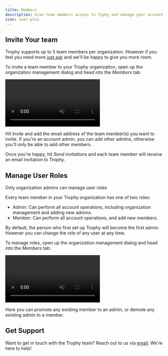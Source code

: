 ```yaml
---
title: Members
description: Give team members access to Tophy and manage your account settings.
icon: user-plus
---
```


## Invite Your team

Trophy supports up to 5 team members per organization. However if you feel you need more [just ask](mailto:support@trophy.so) and we'll be happy to give you more room.

To invite a team member to your Trophy organization, open up the organization management dialog and head into the _Members_ tab:

<Frame>
  <video
    autoPlay
    muted
    loop
    playsInline
    className="w-full aspect-15/4"
    src="../assets/account/members/add_new_member.mp4"
  ></video>
</Frame>

Hit _Invite_ and add the email address of the team member(s) you want to invite. If you're an account admin, you can add other admins, otherwise you'll only be able to add other members.

Once you're happy, hit _Send invitations_ and each team member will receive an email invitation to Trophy.

## Manage User Roles

<Note>Only organization admins can manage user roles</Note>

Every team member in your Trophy organization has one of two roles:

- Admin: Can perform all account operations, including organization management and adding new admins.
- Member: Can perform all account operations, and add new members.

By default, the person who first set up Trophy will become the first admin. However you can change the role of any user at any time.

To manage roles, open up the organization management dialog and head into the _Members_ tab:

<Frame>
  <video
    autoPlay
    muted
    loop
    playsInline
    className="w-full aspect-15/4"
    src="../assets/account/members/manage_roles.mp4"
  ></video>
</Frame>

Here you can promote any existing member to an admin, or demote any existing admin to a member.

## Get Support

Want to get in touch with the Trophy team? Reach out to us via [email](mailto:support@trophy.so). We're here to help!
